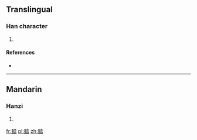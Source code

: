 ==Translingual==

===Han character===
{{Han char|rn=85|rad=水|as=13|sn=17|four=2216<sub>3</sub>|canj=竹土水日 (HGEA)}}

# {{defn|Han|sort=水13}}

====References====
* {{Han ref|kx=0655.020|dkj=18456|dj=1065.110|hdz=31751.050|uh=6FCC|ud=28620|bh=ED4E|bd=60750}}

----

==Mandarin==

===Hanzi===
{{cmn-hanzi|pin=[[tà]] ([[ta4]])|wg=t'a<sup>4</sup>}}

# {{defn|lang=cmn|sort=水13}}

[[fr:濌]]
[[pl:濌]]
[[zh:濌]]